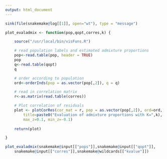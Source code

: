 ```yaml
---
output: html_document
---
```


```r
sink(file(snakemake@log[[1]], open="wt"), type = "message")

plot_evaladmix <- function(pop,qopt,corres,k) {

	source("/usr/local/bin/visFuns.R")

	# read population labels and estimated admixture proportions
	pop<-read.table(pop, header = TRUE)
	pop
	q<-read.table(qopt)
	q

	# order according to population
	ord<-orderInds(pop = as.vector(pop[,2]), q = q)

	# read in correlation matrix
	r<-as.matrix(read.table(corres))

	# Plot correlation of residuals
	plot <- plotCorRes(cor_mat = r, pop = as.vector(pop[,2]), ord=ord, 
		title=paste0("Evaluation of admixture proportions with K=",k),
		max_z=0.1, min_z=-0.1)
	
	return(plot)

}

plot_evaladmix(snakemake@input[["pops"]],snakemake@input[["qopt"]],
	snakemake@input[["corres"]],snakemake@wildcards[["kvalue"]])
```